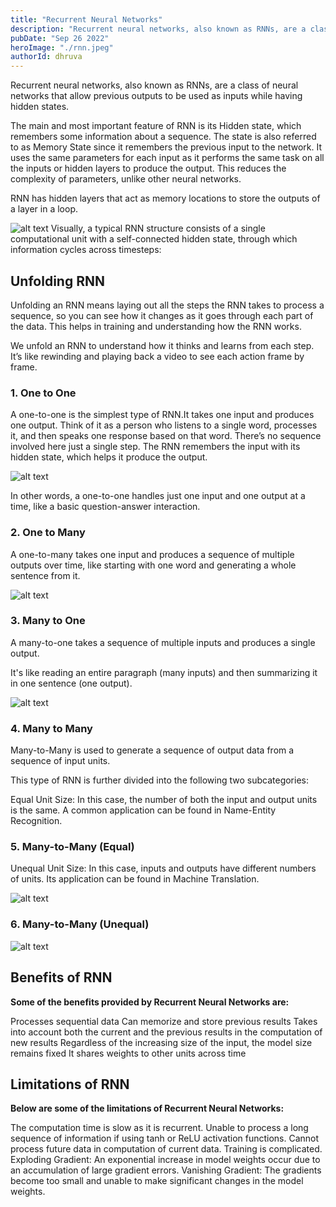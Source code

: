 ```yaml
---
title: "Recurrent Neural Networks"
description: "Recurrent neural networks, also known as RNNs, are a class of neural networks that allow previous outputs to be used as inputs while having hidden states."
pubDate: "Sep 26 2022"
heroImage: "./rnn.jpeg"
authorId: dhruva
---
```


Recurrent neural networks, also known as RNNs, are a class of neural networks that allow previous outputs to be used as inputs while having hidden states.

The main and most important feature of RNN is its Hidden state, which remembers some information about a sequence. The state is also referred to as Memory State since it remembers the previous input to the network. It uses the same parameters for each input as it performs the same task on all the inputs or hidden layers to produce the output. This reduces the complexity of parameters, unlike other neural networks.

RNN has hidden layers that act as memory locations to store the outputs of a layer in a loop.

![alt text](https://i.imgur.com/b3jLxzi.png)
Visually, a typical RNN structure consists of a single computational unit with a self-connected hidden state, through which information cycles across timesteps:

## Unfolding RNN

Unfolding an RNN means laying out all the steps the RNN takes to process a sequence, so you can see how it changes as it goes through each part of the data. This helps in training and understanding how the RNN works.

We unfold an RNN to understand how it thinks and learns from each step. It’s like rewinding and playing back a video to see each action frame by frame.

### 1. One to One

A one-to-one is the simplest type of RNN.It takes one input and produces one output. Think of it as a person who listens to a single word, processes it, and then speaks one response based on that word. There’s no sequence involved here just a single step. The RNN remembers the input with its hidden state, which helps it produce the output.

![alt text](one-to-one.png)

In other words, a one-to-one handles just one input and one output at a time, like a basic question-answer interaction.

### 2. One to Many

A one-to-many takes one input and produces a sequence of multiple outputs over time, like starting with one word and generating a whole sentence from it.

![alt text](one-to-many.png)

### 3. Many to One

A many-to-one takes a sequence of multiple inputs and produces a single output.

It's like reading an entire paragraph (many inputs) and then summarizing it in one sentence (one output).

![alt text](many-to-one.png)

### 4. Many to Many

Many-to-Many is used to generate a sequence of output data from a sequence of input units.

This type of RNN is further divided into ﻿the following two subcategories:

Equal Unit Size: In this case, the number of both the input and output units is the same. A common application can be found in Name-Entity Recognition.

### 5. Many-to-Many (Equal)

Unequal Unit Size: In this case, inputs and outputs have different numbers of units. Its application can be found in Machine Translation.

![alt text](many-to-many-equal.png)

### 6. Many-to-Many (Unequal)

![alt text](many-to-many-equal.png)

## Benefits of RNN

**Some of the benefits provided by Recurrent Neural Networks are:**

Processes sequential data
Can memorize and store previous results
Takes into account both the current and the previous results in the computation of new results
Regardless of the increasing size of the input, the model size remains fixed
It shares weights to other units across time

## Limitations of RNN

**Below are some of the limitations of Recurrent Neural Networks:**

The computation time is slow as it is recurrent.
Unable to process a long sequence of information if using tanh or ReLU activation functions.
Cannot process future data in computation of current data.
Training is complicated.
Exploding Gradient: An exponential increase in model weights occur due to an accumulation of large gradient errors.
Vanishing Gradient: The gradients become too small and unable to make significant changes in the model weights.
